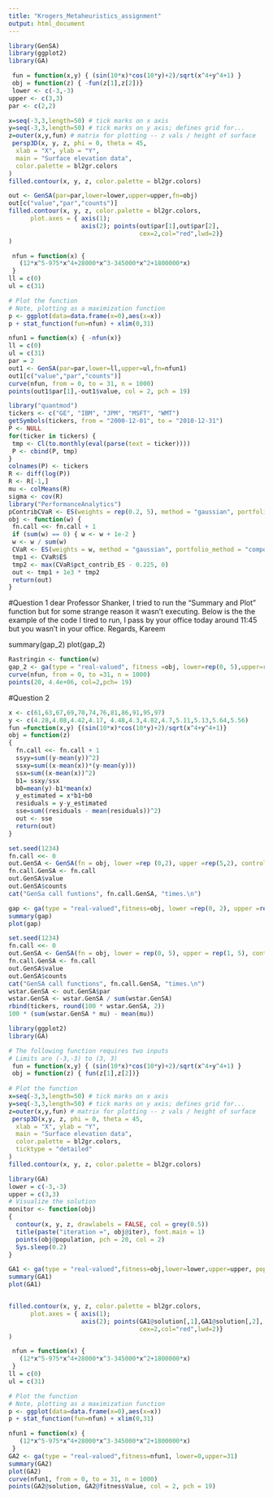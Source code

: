 ```yaml
---
title: "Krogers_Metaheuristics_assignment"
output: html_document
---
```

```r
library(GenSA)
library(ggplot2)
library(GA)
```

```r
 fun = function(x,y) { (sin(10*x)*cos(10*y)+2)/sqrt(x^4+y^4+1) } 
 obj = function(z) { -fun(z[1],z[2])}
 lower <- c(-3,-3)
upper <- c(3,3)
par <- c(2,2)
```

```r
x=seq(-3,3,length=50) # tick marks on x axis
y=seq(-3,3,length=50) # tick marks on y axis; defines grid for... 
z=outer(x,y,fun) # matrix for plotting -- z vals / height of surface
 persp3D(x, y, z, phi = 0, theta = 45,
  xlab = "X", ylab = "Y",
  main = "Surface elevation data",
  color.palette = bl2gr.colors
)
filled.contour(x, y, z, color.palette = bl2gr.colors)
```

```r
out <- GenSA(par=par,lower=lower,upper=upper,fn=obj)
out[c("value","par","counts")]
filled.contour(x, y, z, color.palette = bl2gr.colors, 
      plot.axes = { axis(1);
                    axis(2); points(out$par[1],out$par[2],
                                    cex=2,col="red",lwd=2)}
)
```


```r
 nfun = function(x) {
   (12*x^5-975*x^4+28000*x^3-345000*x^2+1800000*x)
 }
ll = c(0)
ul = c(31)

# Plot the function
# Note, plotting as a maximization function
p <- ggplot(data=data.frame(x=0),aes(x=x))
p + stat_function(fun=nfun) + xlim(0,31)
```

```r
nfun1 = function(x) { -nfun(x)}
ll = c(0)
ul = c(31)
par = 2
out1 <- GenSA(par=par,lower=ll,upper=ul,fn=nfun1)
out1[c("value","par","counts")]
curve(nfun, from = 0, to = 31, n = 1000)
points(out1$par[1],-out1$value, col = 2, pch = 19)
```

```r
library("quantmod")
tickers <- c("GE", "IBM", "JPM", "MSFT", "WMT")
getSymbols(tickers, from = "2000-12-01", to = "2010-12-31")
P <- NULL
for(ticker in tickers) {
 tmp <- Cl(to.monthly(eval(parse(text = ticker))))
 P <- cbind(P, tmp)
}
colnames(P) <- tickers
R <- diff(log(P))
R <- R[-1,]
mu <- colMeans(R)
sigma <- cov(R)
library("PerformanceAnalytics")
pContribCVaR <- ES(weights = rep(0.2, 5), method = "gaussian", portfolio_method = "component", mu = mu, sigma = sigma)$pct_contrib_ES
obj <- function(w) {
 fn.call <<- fn.call + 1
 if (sum(w) == 0) { w <- w + 1e-2 }
 w <- w / sum(w)
 CVaR <- ES(weights = w, method = "gaussian", portfolio_method = "component", mu = mu, sigma = sigma)
 tmp1 <- CVaR$ES
 tmp2 <- max(CVaR$pct_contrib_ES - 0.225, 0)
 out <- tmp1 + 1e3 * tmp2
 return(out)
}
```

#Question 1
dear Professor Shanker, 
I tried to run the "Summary and Plot" function but for some strange reason it wasn't executing. Below is the the example of the code I tired to run, I pass by your office today around 11:45 but you wasn't in your office.
Regards,
Kareem 

summary(gap_2)
plot(gap_2)
```r
Rastringin <- function(w)
gap_2 <- ga(type = "real-valued", fitness =obj, lower=rep(0, 5),upper=rep(1, 5), popSize = 50, maxiter = 150)
curve(nfun, from = 0, to =31, n = 1000)
points(20, 4.4e+06, col=2,pch= 19)
```

#Question 2

```r
x <- c(61,63,67,69,70,74,76,81,86,91,95,97)
y <- c(4.28,4.08,4.42,4.17, 4.48,4.3,4.82,4.7,5.11,5.13,5.64,5.56)
fun =function(x,y) {(sin(10*x)*cos(10*y)+2)/sqrt(x^4+y^4+1)}
obj = function(z)
{
  fn.call <<- fn.call + 1
  ssyy=sum((y-mean(y))^2)
  ssxy=sum((x-mean(x))*(y-mean(y)))
  ssx=sum((x-mean(x))^2)
  b1= ssxy/ssx
  b0=mean(y)-b1*mean(x)
  y_estimated = x*b1+b0
  residuals = y-y_estimated
  sse=sum((residuals - mean(residuals))^2)
  out <- sse
  return(out)
}
```


```r
set.seed(1234)
fn.call <<- 0
out.GenSA <- GenSA(fn = obj, lower =rep (0,2), upper =rep(5,2), control = list (smooth = F, max.call=3000))
fn.call.GenSA <- fn.call
out.GenSA$value
out.GenSA$counts
cat("GenSa call funtions", fn.call.GenSA, "times.\n")
```

```r
gap <- ga(type = "real-valued",fitness=obj, lower =rep(0, 2), upper =rep(5, 2), popSize =50, maxiter =150)
summary(gap)
plot(gap)
```










```r
set.seed(1234)
fn.call <<- 0
out.GenSA <- GenSA(fn = obj, lower = rep(0, 5), upper = rep(1, 5), control = list(smooth = FALSE, max.call = 3000))
fn.call.GenSA <- fn.call
out.GenSA$value
out.GenSA$counts
cat("GenSA call functions", fn.call.GenSA, "times.\n")
wstar.GenSA <- out.GenSA$par
wstar.GenSA <- wstar.GenSA / sum(wstar.GenSA)
rbind(tickers, round(100 * wstar.GenSA, 2))
100 * (sum(wstar.GenSA * mu) - mean(mu))
```



```r
library(ggplot2)
library(GA)
```

```r
# The following function requires two inputs
# Limits are (-3,-3) to (3, 3)
 fun = function(x,y) { (sin(10*x)*cos(10*y)+2)/sqrt(x^4+y^4+1) } 
 obj = function(z) { fun(z[1],z[2])}
 
# Plot the function
x=seq(-3,3,length=50) # tick marks on x axis
y=seq(-3,3,length=50) # tick marks on y axis; defines grid for... 
z=outer(x,y,fun) # matrix for plotting -- z vals / height of surface
 persp3D(x,y, z, phi = 0, theta = 45,
  xlab = "X", ylab = "Y",
  main = "Surface elevation data",
  color.palette = bl2gr.colors,
  ticktype = "detailed"
)
filled.contour(x, y, z, color.palette = bl2gr.colors)

```

```r
library(GA)
lower = c(-3,-3)
upper = c(3,3)
# Visualize the solution
monitor <- function(obj) 
{ 
  contour(x, y, z, drawlabels = FALSE, col = grey(0.5))
  title(paste("iteration =", obj@iter), font.main = 1)
  points(obj@population, pch = 20, col = 2)
  Sys.sleep(0.2)
}

GA1 <- ga(type = "real-valued",fitness=obj,lower=lower,upper=upper, popSize = 50)
summary(GA1)
plot(GA1)


filled.contour(x, y, z, color.palette = bl2gr.colors, 
      plot.axes = { axis(1);
                    axis(2); points(GA1@solution[,1],GA1@solution[,2],
                                    cex=2,col="red",lwd=2)}
)

```

```r
 nfun = function(x) {
   (12*x^5-975*x^4+28000*x^3-345000*x^2+1800000*x)
 }
ll = c(0)
ul = c(31)

# Plot the function
# Note, plotting as a maximization function
p <- ggplot(data=data.frame(x=0),aes(x=x))
p + stat_function(fun=nfun) + xlim(0,31)
```

```r
nfun1 = function(x) {
   (12*x^5-975*x^4+28000*x^3-345000*x^2+1800000*x)
 }
GA2 <- ga(type = "real-valued",fitness=nfun1, lower=0,upper=31)
summary(GA2)
plot(GA2)
curve(nfun1, from = 0, to = 31, n = 1000)
points(GA2@solution, GA2@fitnessValue, col = 2, pch = 19)
```

